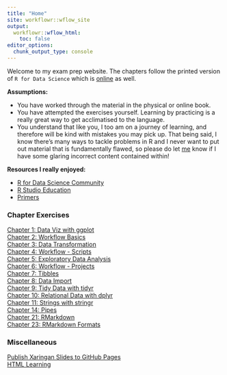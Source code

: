 ```yaml
---
title: "Home"
site: workflowr::wflow_site
output:
  workflowr::wflow_html:
    toc: false
editor_options:
  chunk_output_type: console
---
```


Welcome to my exam prep website. The chapters follow the printed version
of `R for Data Science` which is [online](https://r4ds.had.co.nz/) as well.

<strong>Assumptions:</strong>

- You have worked through the material in the physical or online book.
- You have attempted the exercises yourself. Learning by practicing
is a really great way to get acclimatised to the language.
- You understand that like you, I too am on a journey of learning, and therefore 
will be kind with mistakes you may pick up. 
That being said, I know there's many
ways to tackle problems in R and I never want to put out material that is
fundamentally flawed, so please do let [me](https://twitter.com/sciencificity) know if I have some glaring incorrect content contained within!

<b>Resources I really enjoyed:</b>

- [R for Data Science Community](https://www.rfordatasci.com/)
- [R Studio Education](https://education.rstudio.com/)
- [Primers](https://rstudio.cloud/learn/primers)

### Chapter Exercises

[Chapter 1:  Data Viz with ggplot](ch1_ggplot.html) <br>
[Chapter 2:  Workflow Basics](ch2_workflow.html) <br>
[Chapter 3:  Data Transformation](ch3_dplyr.html) <br>
[Chapter 4:  Workflow - Scripts](ch4_scripts_ide.html) <br>
[Chapter 5:  Exploratory Data Analysis](ch5_eda.html) <br>
[Chapter 6:  Workflow - Projects](ch6_projects.html) <br>
[Chapter 7:  Tibbles](ch7_tibbles.html) <br>
[Chapter 8:  Data Import](ch8_import_data.html) <br>
[Chapter 9:  Tidy Data with tidyr](ch9_tidy_data.html) <br>
[Chapter 10:  Relational Data with dplyr](ch10_relations_dplyr.html) <br>
[Chapter 11:  Strings with stringr](ch11_strings.html) <br>
[Chapter 14:  Pipes](ch14_pipes.html) <br>
[Chapter 21:  RMarkdown](ch21_rmd.html) <br>
[Chapter 23:  RMarkdown Formats](ch23_rmd_formats.html) <br>

### Miscellaneous

[Publish Xaringan Slides to GitHub Pages](misc_add_xaringan_slides_github.html) <br>
[HTML Learning](html_learnings.html) <br>


